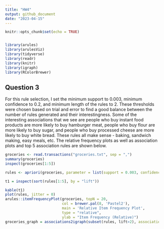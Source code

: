 ```yaml
---
title: "HW4"
output: github_document
date: "2023-04-15"
---
```


```r
knitr::opts_chunk$set(echo = TRUE)


library(arules)
library(arulesViz)
library(tidyverse)
library(readr)
library(knitr)
library(igraph)
library(RColorBrewer)
```

## Question 3

For this rule selection, I set the minimum support to 0.003, minimum confidence to 0.2, and minimum length of the rules to 2. These thresholds were chosen based on trial and error to find a good balance between the number of rules generated and their interestingness.  Some of the interesting associations that we see are people who buy instant food products are more likely to buy hamburger meat, people who buy flour are more likely to buy sugar, and people who buy processed cheese are more likely to buy white bread.  These rules all make sense - baking, sandwich making, easy meals, etc.  The relative frequency plots as well as association plots and top 5 association rules are shown below.

```r
groceries <- read.transactions("groceries.txt", sep = ",")
summary(groceries)
inspect(groceries[1:5])
```


```r
rules <- apriori(groceries, parameter = list(support = 0.003, confidence = 0.2, minlen = 2))

t1 = inspect(sort(rules[1:5], by = "lift"))
```


```r

kable(t1)
plot(rules, jitter = 0)
arules::itemFrequencyPlot(groceries, topN = 20,
                          col = brewer.pal(8, 'Pastel2'),
                          main = 'Relative Item Frequency Plot',
                          type = "relative",
                          ylab = "Item Frequency (Relative)")
groceries_graph = associations2igraph(subset(rules, lift>2), associationsAsNodes = FALSE)


```



